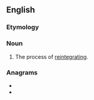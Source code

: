 {{also|réintégration}}

==English==

===Etymology===
{{prefix|en|re|integration}}

===Noun===
{{en-noun|~}}

# The process of [[reintegrate|reintegrating]].

===Anagrams===
* {{l|en|reorientating}}
* {{l|en|trigeneration}}